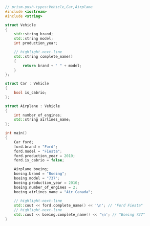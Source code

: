 ```cpp showLineNumbers
// prism-push-types:Vehicle,Car,Airplane
#include <iostream>
#include <string>

struct Vehicle
{
	std::string brand;
	std::string model;
	int production_year;

	// highlight-next-line
	std::string complete_name()
	{
		return brand + " " + model;
	}
};

struct Car : Vehicle
{
	bool is_cabrio;
};

struct Airplane : Vehicle
{
	int number_of_engines;
	std::string airlines_name; 
};

int main()
{
	Car ford;
	ford.brand = "Ford";
	ford.model = "Fiesta";
	ford.production_year = 2010;
	ford.is_cabrio = false;

	Airplane boeing;
	boeing.brand = "Boeing";
	boeing.model = "737";
	boeing.production_year = 2010;
	boeing.number_of_engines = 2;
	boeing.airlines_name = "Air Canada";
	
	// highlight-next-line
	std::cout << ford.complete_name() << '\n'; // "Ford Fiesta"
	// highlight-next-line
	std::cout << boeing.complete_name() << '\n'; // "Boeing 737"
}
```